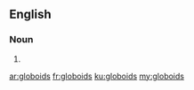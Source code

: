 ==English==

===Noun===
{{head|en|noun plural form}}

# {{plural of|globoid|lang=en}}

[[ar:globoids]]
[[fr:globoids]]
[[ku:globoids]]
[[my:globoids]]